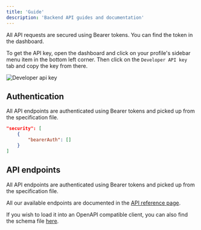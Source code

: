 ```yaml
---
title: 'Guide'
description: 'Backend API guides and documentation'
---
```


<Note>
	All API requests are secured using Bearer tokens. You can find the token in the dashboard.
</Note>


To get the API key, open the dashboard and click on your profile's sidebar menu item in the bottom left corner. Then click on the `Developer API key` tab and copy the key from there.

<img
	className="border rounded-xl shadow-md"
	src="/images/user-api-key.webp"
	alt="Developer api key"
/>


## Authentication

All API endpoints are authenticated using Bearer tokens and picked up from the specification file.

```json
"security": [
	{
		"bearerAuth": []
	}
]
```

## API endpoints

All API endpoints are authenticated using Bearer tokens and picked up from the specification file.

All our available endpoints are documented in the [API reference page](/api-reference/checks/get-check-session-results).

If you wish to load it into an OpenAPI compatible client, you can also find the schema file [here](https://visitorquery.com/api/schema).